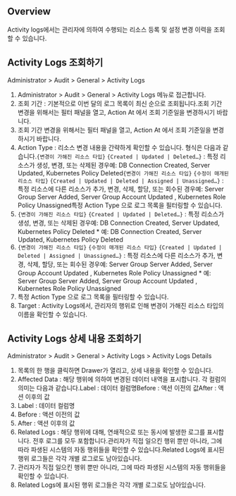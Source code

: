 ## Overview
Activity logs에서는 관리자에 의하여 수행되는 리소스 등록 및 설정 변경 이력을 조회할 수 있습니다.

## Activity Logs 조회하기
Administrator &gt; Audit &gt; General &gt; Activity Logs

1. Administrator > Audit > General > Activity Logs 메뉴로 접근합니다.
2. 조회 기간 : 기본적으로 이번 달의 로그 목록이 최신 순으로 조회됩니다.조회 기간 변경을 위해서는 필터 패널을 열고, Action At 에서 조회 기준일을 변경하시기 바랍니다.
  1. 조회 기간 변경을 위해서는 필터 패널을 열고, Action At 에서 조회 기준일을 변경하시기 바랍니다.
3. Action Type : 리소스 변경 내용을 간략하게 확인할 수 있습니다. 형식은 다음과 같습니다.`{변경이 가해진 리소스 타입}` `{Created | Updated | Deleted…}` : 특정 리소스가 생성, 변경, 또는 삭제된 경우예: DB Connection Created, Server Updated, Kubernetes Policy Deleted`{변경이 가해진 리소스 타입}` `{수정이 매개된 리소스 타입}` `{Created | Updated | Deleted | Assigned | Unassigned…}` : 특정 리소스에 다른 리소스가 추가, 변경, 삭제, 할당, 또는 회수된 경우예: Server Group Server Added, Server Group Account Updated , Kubernetes Role Policy Unassigned특정 Action Type 으로 로그 목록을 필터링할 수 있습니다.
  1. `{변경이 가해진 리소스 타입}` `{Created | Updated | Deleted…}` : 특정 리소스가 생성, 변경, 또는 삭제된 경우예: DB Connection Created, Server Updated, Kubernetes Policy Deleted
    * 예: DB Connection Created, Server Updated, Kubernetes Policy Deleted
  2. `{변경이 가해진 리소스 타입}` `{수정이 매개된 리소스 타입}` `{Created | Updated | Deleted | Assigned | Unassigned…}` : 특정 리소스에 다른 리소스가 추가, 변경, 삭제, 할당, 또는 회수된 경우예: Server Group Server Added, Server Group Account Updated , Kubernetes Role Policy Unassigned
    * 예: Server Group Server Added, Server Group Account Updated , Kubernetes Role Policy Unassigned
  3. 특정 Action Type 으로 로그 목록을 필터링할 수 있습니다.
4. Target : Activity Logs에서, 관리자의 행위로 인해 변경이 가해진 리소스 타입의 이름을 확인할 수 있습니다.

## Activity Logs 상세 내용 조회하기
Administrator &gt; Audit &gt; General &gt; Activity Logs &gt; Activity Logs Details

1. 목록의 한 행을 클릭하면 Drawer가 열리고, 상세 내용을 확인할 수 있습니다.
2. Affected Data : 해당 행위에 의하여 변경된 데이터 내역을 표시합니다. 각 컬럼의 의미는 다음과 같습니다.Label : 데이터 컬럼명Before : 액션 이전의 값After : 액션 이후의 값
  1. Label : 데이터 컬럼명
  2. Before : 액션 이전의 값
  3. After : 액션 이후의 값
3. Related Logs : 해당 행위에 대해, 연쇄적으로 또는 동시에 발생한 로그를 표시합니다. 전후 로그를 모두 포함합니다.관리자가 직접 일으킨 행위 뿐만 아니라, 그에 따라 파생된 시스템의 자동 행위들을 확인할 수 있습니다.Related Logs에 표시된 행위 로그들은 각각 개별 로그로도 남아있습니다.
  1. 관리자가 직접 일으킨 행위 뿐만 아니라, 그에 따라 파생된 시스템의 자동 행위들을 확인할 수 있습니다.
  2. Related Logs에 표시된 행위 로그들은 각각 개별 로그로도 남아있습니다.
